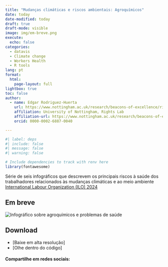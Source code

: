 ```yaml
---
title: "Mudanças climáticas e riscos ambientais: Agroquímicos"
date: today
date-modified: today
draft: true
draft-mode: visible 
image: img/em-breve.png
execute:
  echo: false
categories:
  - datavis
  - Climate change
  - Workers Health
  - R tools
lang: pt
format: 
  html:
    page-layout: full
lightbox: true
toc: false
author:
  - name: Edgar Rodriguez-Huerta
    url: https://www.nottingham.ac.uk/research/beacons-of-excellence/rights-lab/our-team/edgar-rodríguez-huerta/index.aspx
    affiliation: University of Nottingham, Rights Lab
    affiliation-url: https://www.nottingham.ac.uk/research/beacons-of-excellence/rights-lab/index.aspx
    orcid: 0000-0002-6887-0040

---
```


```r
#| label: deps
#| include: false
#| message: false
#| warning: false

# Include dependencies to track with renv here
library(fontawesome)
```




Série de seis infográficos que descrevem os principais riscos à saúde dos trabalhadores relacionados às mudanças climáticas e ao meio ambiente [International Labour Organization (ILO) 2024](https://www.ilo.org/publications/ensuring-safety-and-health-work-changing-climate)

## Em breve


![](img/agrochemicals-breve.png "Infográfico sobre agroquímicos e problemas de saúde")

## Download {.appendix}

- [Baixe em alta resolução]
- [Olhe dentro do código]

#### Compartilhe em redes sociais:

```{=html}
<!-- AddToAny BEGIN -->
<div class="a2a_kit a2a_kit_size_32 a2a_default_style" data-a2a-icon-color="#FFDC02,black">

<a class="a2a_button_email a2a_counter"></a>
<a class="a2a_button_copy_link a2a_counter"></a>
<a class="a2a_button_linkedin a2a_counter"></a>
<a class="a2a_button_facebook a2a_counter"></a>
<a class="a2a_button_bluesky a2a_counter"></a>
<a class="a2a_button_x a2a_counter"></a>
<a class="a2a_button_threads a2a_counter"></a>
<a class="a2a_button_mastodon a2a_counter"></a>
<a class="a2a_button_whatsapp a2a_counter"></a>
<a class="a2a_dd a2a_counter" href="https://www.addtoany.com/share"></a>
</div>
<script async src="https://static.addtoany.com/menu/page.js"></script>
<!-- AddToAny END -->
```


